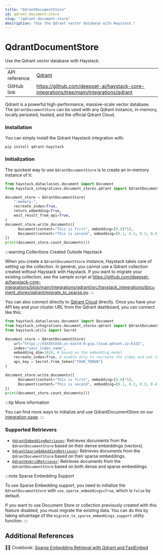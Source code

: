 ```yaml
---
title: "QdrantDocumentStore"
id: qdrant-document-store
slug: "/qdrant-document-store"
description: "Use the Qdrant vector database with Haystack."
---
```


# QdrantDocumentStore

Use the Qdrant vector database with Haystack.

|               |                                                                                          |
| :------------ | :--------------------------------------------------------------------------------------- |
| API reference | [Qdrant](/reference/integrations-qdrant)                                                        |
| GitHub link   | https://github.com/deepset-ai/haystack-core-integrations/tree/main/integrations/qdrant |

Qdrant is a powerful high-performance, massive-scale vector database. The `QdrantDocumentStore` can be used with any Qdrant instance, in-memory, locally persisted, hosted, and the official Qdrant Cloud.

### Installation

You can simply install the Qdrant Haystack integration with:

```shell
pip install qdrant-haystack
```

### Initialization

The quickest way to use `QdrantDocumentStore` is to create an in-memory instance of it:

```python
from haystack.dataclasses.document import Document
from haystack_integrations.document_stores.qdrant import QdrantDocumentStore

document_store = QdrantDocumentStore(
    ":memory:",
    recreate_index=True,
    return_embedding=True,
    wait_result_from_api=True,
)
document_store.write_documents([
	  Document(content="This is first", embedding=[0.0]*5),
	  Document(content="This is second", embedding=[0.1, 0.2, 0.3, 0.4, 0.5])
])
print(document_store.count_documents())
```

:::warning
Collections Created Outside Haystack

When you create a `QdrantDocumentStore` instance, Haystack takes care of setting up the collection. In general, you cannot use a Qdrant collection created without Haystack with Haystack. If you want to migrate your existing collection, see the sample script at https://github.com/deepset-ai/haystack-core-integrations/blob/main/integrations/qdrant/src/haystack_integrations/document_stores/qdrant/migrate_to_sparse.py.
:::

You can also connect directly to [Qdrant Cloud](https://cloud.qdrant.io/login) directly. Once you have your API key and your cluster URL from the Qdrant dashboard, you can connect like this:

```python
from haystack.dataclasses.document import Document
from haystack_integrations.document_stores.qdrant import QdrantDocumentStore
from haystack.utils import Secret

document_store = QdrantDocumentStore(
    url="https://XXXXXXXXX.us-east4-0.gcp.cloud.qdrant.io:6333",
    index="your_index_name",
    embedding_dim=1024, # based on the embedding model
    recreate_index=True, # enable only to recreate the index and not connect to the existing one
    api_key = Secret.from_token("YOUR_TOKEN")
)

document_store.write_documents([
	  Document(content="This is first", embedding=[0.0]*5),
	  Document(content="This is second", embedding=[0.1, 0.2, 0.3, 0.4, 0.5])
])
print(document_store.count_documents())
```

:::tip
More information

You can find more ways to initialize and use QdrantDocumentStore on our [integration page](https://haystack.deepset.ai/integrations/qdrant-document-store).
:::

### Supported Retrievers

- [`QdrantEmbeddingRetriever`](../pipeline-components/retrievers/qdrantembeddingretriever.mdx): Retrieves documents from the `QdrantDocumentStore` based on their dense embeddings (vectors).
- [`QdrantSparseEmbeddingRetriever`](../pipeline-components/retrievers/qdrantsparseembeddingretriever.mdx): Retrieves documents from the `QdrantDocumentStore` based on their sparse embeddings.
- [`QdrantHybridRetriever`](../pipeline-components/retrievers/qdranthybridretriever.mdx): Retrieves documents from the `QdrantDocumentStore` based on both dense and sparse embeddings.

:::note
Sparse Embedding Support

To use Sparse Embedding support, you need to initialize the `QdrantDocumentStore` with `use_sparse_embeddings=True`, which is `False` by default.

If you want to use Document Store or collection previously created with this feature disabled, you must migrate the existing data. You can do this by taking advantage of the `migrate_to_sparse_embeddings_support` utility function.
:::

## Additional References

:cook: Cookbook: [Sparse Embedding Retrieval with Qdrant and FastEmbed](https://haystack.deepset.ai/cookbook/sparse_embedding_retrieval)
